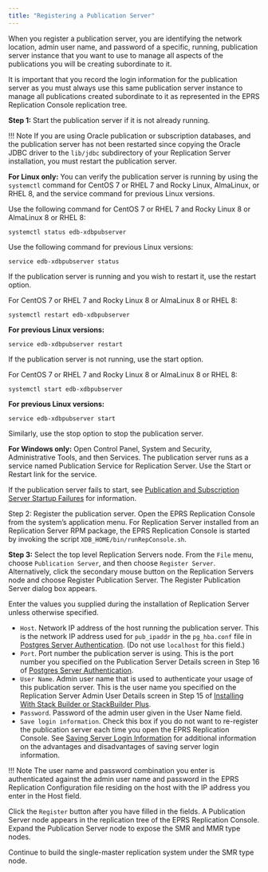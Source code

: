```yaml
---
title: "Registering a Publication Server"
---
```


<div id="registering_publication_server" class="registered_link"></div>

When you register a publication server, you are identifying the network location, admin user name, and password of a specific, running, publication server instance that you want to use to manage all aspects of the publications you will be creating subordinate to it.

It is important that you record the login information for the publication server as you must always use this same publication server instance to manage all publications created subordinate to it as represented in the EPRS Replication Console replication tree.

**Step 1:** Start the publication server if it is not already running.

!!! Note
    If you are using Oracle publication or subscription databases, and the publication server has not been restarted since copying the Oracle JDBC driver to the `lib/jdbc` subdirectory of your Replication Server installation, you must restart the publication server.

**For Linux only:** You can verify the publication server is running by using the `systemctl` command for CentOS 7 or RHEL 7 and Rocky Linux, AlmaLinux, or RHEL 8, and the service command for previous Linux versions.

Use the following command for CentOS 7 or RHEL 7 and Rocky Linux 8 or AlmaLinux 8 or RHEL 8:

```text
systemctl status edb-xdbpubserver
```

Use the following command for previous Linux versions:

```text
service edb-xdbpubserver status
```

If the publication server is running and you wish to restart it, use the restart option.

For CentOS 7 or RHEL 7 and Rocky Linux 8 or AlmaLinux 8 or RHEL 8:

```text
systemctl restart edb-xdbpubserver
```

**For previous Linux versions:**

```text
service edb-xdbpubserver restart
```

If the publication server is not running, use the start option.

For CentOS 7 or RHEL 7 and Rocky Linux 8 or AlmaLinux 8 or RHEL 8:

```text
systemctl start edb-xdbpubserver
```

**For previous Linux versions:**

```text
service edb-xdbpubserver start
```

Similarly, use the stop option to stop the publication server.

**For Windows only:** Open Control Panel, System and Security, Administrative Tools, and then Services. The publication server runs as a service named Publication Service for Replication Server. Use the Start or Restart link for the service.

If the publication server fails to start, see [Publication and Subscription Server Startup Failures](../../10_appendix/03_resolving_problems/02_where_to_look_for_errors/#pub_and_sub_startup_failures) for information.

Step 2: Register the publication server. Open the EPRS Replication Console from the system’s application menu. For Replication Server installed from an Replication Server RPM package, the EPRS Replication Console is started by invoking the script `XDB_HOME/bin/runRepConsole.sh`.

**Step 3:** Select the top level Replication Servers node. From the `File` menu, choose `Publication Server`, and then choose `Register Server`. Alternatively, click the secondary mouse button on the Replication Servers node and choose Register Publication Server. The Register Publication Server dialog box appears.

Enter the values you supplied during the installation of Replication Server unless otherwise specified.

-   `Host`. Network IP address of the host running the publication server. This is the network IP address used for `pub_ipaddr` in the `pg_hba.conf` file in [Postgres Server Authentication](../01_prerequisites/06_verifying_host_accessibility/#postgres_server_auth). (Do not use `localhost` for this field.)
-   `Port`. Port number the publication server is using. This is the port number you specified on the Publication Server Details screen in Step 16 of [Postgres Server Authentication](../../03_installation/01_installing_with_stackbuilder/#installing_with_stackbuilder).
-   `User Name`. Admin user name that is used to authenticate your usage of this publication server. This is the user name you specified on the Replication Server Admin User Details screen in Step 15 of [Installing With Stack Builder or StackBuilder Plus](../../03_installation/01_installing_with_stackbuilder/#installing_with_stackbuilder).
-   `Password`. Password of the admin user given in the User Name field.
-   `Save login information`. Check this box if you do not want to re-register the publication server each time you open the EPRS Replication Console. See [Saving Server Login Information](../../04_intro_xdb_console/#saving_server_login_info) for additional information on the advantages and disadvantages of saving server login information.

!!! Note
    The user name and password combination you enter is authenticated against the admin user name and password in the EPRS Replication Configuration file residing on the host with the IP address you enter in the Host field.

Click the `Register` button after you have filled in the fields. A Publication Server node appears in the replication tree of the EPRS Replication Console. Expand the Publication Server node to expose the SMR and MMR type nodes.

Continue to build the single-master replication system under the SMR type node.
